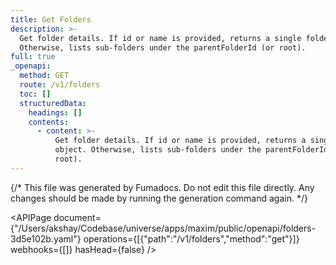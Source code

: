 ```yaml
---
title: Get Folders
description: >-
  Get folder details. If id or name is provided, returns a single folder object.
  Otherwise, lists sub-folders under the parentFolderId (or root).
full: true
_openapi:
  method: GET
  route: /v1/folders
  toc: []
  structuredData:
    headings: []
    contents:
      - content: >-
          Get folder details. If id or name is provided, returns a single folder
          object. Otherwise, lists sub-folders under the parentFolderId (or
          root).
---
```


{/* This file was generated by Fumadocs.
Do not edit this file directly. Any changes should be made by running the generation command again. */}

<APIPage document={"/Users/akshay/Codebase/universe/apps/maxim/public/openapi/folders-3d5e102b.yaml"} operations={[{"path":"/v1/folders","method":"get"}]} webhooks={[]} hasHead={false} />